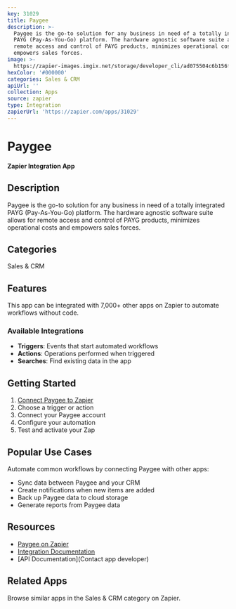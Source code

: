 ```yaml
---
key: 31029
title: Paygee
description: >-
  Paygee is the go-to solution for any business in need of a totally integrated
  PAYG (Pay-As-You-Go) platform. The hardware agnostic software suite allows for
  remote access and control of PAYG products, minimizes operational costs and
  empowers sales forces.
image: >-
  https://zapier-images.imgix.net/storage/developer_cli/ad075504c6b156fb4c5a58ae7b673c7c_2.png?auto=format%2Ccompress&ixlib=python-3.0.0&q=50
hexColor: '#000000'
categories: Sales & CRM
apiUrl: ''
collection: Apps
source: zapier
type: Integration
zapierUrl: 'https://zapier.com/apps/31029'
---
```

# Paygee

**Zapier Integration App**

## Description

Paygee is the go-to solution for any business in need of a totally integrated PAYG (Pay-As-You-Go) platform. The hardware agnostic software suite allows for remote access and control of PAYG products, minimizes operational costs and empowers sales forces.

## Categories

Sales & CRM

## Features

This app can be integrated with 7,000+ other apps on Zapier to automate workflows without code.

### Available Integrations

- **Triggers**: Events that start automated workflows
- **Actions**: Operations performed when triggered
- **Searches**: Find existing data in the app

## Getting Started

1. [Connect Paygee to Zapier](https://zapier.com/apps/31029)
2. Choose a trigger or action
3. Connect your Paygee account
4. Configure your automation
5. Test and activate your Zap

## Popular Use Cases

Automate common workflows by connecting Paygee with other apps:

- Sync data between Paygee and your CRM
- Create notifications when new items are added
- Back up Paygee data to cloud storage
- Generate reports from Paygee data

## Resources

- [Paygee on Zapier](https://zapier.com/apps/31029)
- [Integration Documentation](https://zapier.com/apps/31029/integrations)
- [API Documentation](Contact app developer)

## Related Apps

Browse similar apps in the Sales & CRM category on Zapier.
